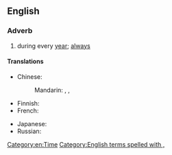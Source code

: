 ==English==

===Adverb===
{{en-adv|-|head=[[year]] [[in]], [[year]] [[out]]}}

# {{context|idiomatic|lang=en}} during every [[year]]; [[always]]

====Translations====
{{trans-top|during every year}}
* Chinese:
*: Mandarin: {{t|cmn|年復一年|sc=Hani}}, {{t+|cmn|年复一年|tr=niánfùyīnián|sc=Hani}}, {{t+|cmn|年年|tr=niánnián|sc=Hani}}
* Finnish: {{t|fi|vuodesta toiseen}}
* French: {{t+|fr|bon an mal an}}
{{trans-mid}}
* Japanese: {{t|ja|歳歳年年|tr=さいさいねんねん, saisai-nennen}}
* Russian: {{t|ru|из го́да в год}}
{{trans-bottom}}

[[Category:en:Time]]
[[Category:English terms spelled with ,]]
